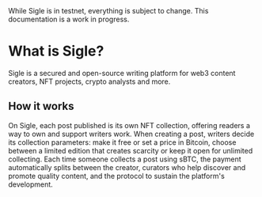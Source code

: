
<Callout type="warning" emoji="⚠️">
    While Sigle is in testnet, everything is subject to change. This documentation is a work in progress.
</Callout>

# What is Sigle?

Sigle is a secured and open-source writing platform for web3 content creators, NFT projects, crypto analysts and more.

## How it works

On Sigle, each post published is its own NFT collection, offering readers a way to own and support writers work. When creating a post, writers decide its collection parameters: make it free or set a price in Bitcoin, choose between a limited edition that creates scarcity or keep it open for unlimited collecting. Each time someone collects a post using sBTC, the payment automatically splits between the creator, curators who help discover and promote quality content, and the protocol to sustain the platform's development.

